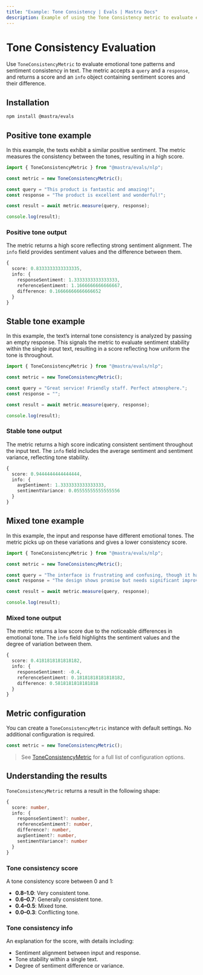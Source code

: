 ```yaml
---
title: "Example: Tone Consistency | Evals | Mastra Docs"
description: Example of using the Tone Consistency metric to evaluate emotional tone patterns and sentiment consistency in text.
---
```



# Tone Consistency Evaluation

<ScorerCallout />

Use `ToneConsistencyMetric` to evaluate emotional tone patterns and sentiment consistency in text. The metric accepts a `query` and a `response`, and returns a score and an `info` object containing sentiment scores and their difference.

## Installation

```bash copy
npm install @mastra/evals
```

## Positive tone example

In this example, the texts exhibit a similar positive sentiment. The metric measures the consistency between the tones, resulting in a high score.

```typescript filename="src/example-positive-tone.ts" showLineNumbers copy
import { ToneConsistencyMetric } from "@mastra/evals/nlp";

const metric = new ToneConsistencyMetric();

const query = "This product is fantastic and amazing!";
const response = "The product is excellent and wonderful!";

const result = await metric.measure(query, response);

console.log(result);
```

### Positive tone output

The metric returns a high score reflecting strong sentiment alignment. The `info` field provides sentiment values and the difference between them.

```typescript
{
  score: 0.8333333333333335,
  info: {
    responseSentiment: 1.3333333333333333,
    referenceSentiment: 1.1666666666666667,
    difference: 0.16666666666666652
  }
}
```

## Stable tone example

In this example, the text’s internal tone consistency is analyzed by passing an empty response. This signals the metric to evaluate sentiment stability within the single input text, resulting in a score reflecting how uniform the tone is throughout.

```typescript filename="src/example-stable-tone.ts" showLineNumbers copy
import { ToneConsistencyMetric } from "@mastra/evals/nlp";

const metric = new ToneConsistencyMetric();

const query = "Great service! Friendly staff. Perfect atmosphere.";
const response = "";

const result = await metric.measure(query, response);

console.log(result);
```

### Stable tone output

The metric returns a high score indicating consistent sentiment throughout the input text. The `info` field includes the average sentiment and sentiment variance, reflecting tone stability.

```typescript
{
  score: 0.9444444444444444,
  info: {
    avgSentiment: 1.3333333333333333,
    sentimentVariance: 0.05555555555555556
  }
}
```

## Mixed tone example

In this example, the input and response have different emotional tones. The metric picks up on these variations and gives a lower consistency score.

```typescript filename="src/example-mixed-tone.ts" showLineNumbers copy
import { ToneConsistencyMetric } from "@mastra/evals/nlp";

const metric = new ToneConsistencyMetric();

const query = "The interface is frustrating and confusing, though it has potential.";
const response = "The design shows promise but needs significant improvements to be usable.";

const result = await metric.measure(query, response);

console.log(result);
```

### Mixed tone output

The metric returns a low score due to the noticeable differences in emotional tone. The `info` field highlights the sentiment values and the degree of variation between them.

```typescript
{
  score: 0.4181818181818182,
  info: {
    responseSentiment: -0.4,
    referenceSentiment: 0.18181818181818182,
    difference: 0.5818181818181818
  }
}
```

## Metric configuration

You can create a `ToneConsistencyMetric` instance with default settings. No additional configuration is required.

```typescript
const metric = new ToneConsistencyMetric();
```

> See [ToneConsistencyMetric](/reference/evals/tone-consistency.mdx) for a full list of configuration options.


## Understanding the results

`ToneConsistencyMetric` returns a result in the following shape:

```typescript
{
  score: number,
  info: {
    responseSentiment?: number,
    referenceSentiment?: number,
    difference?: number,
    avgSentiment?: number,
    sentimentVariance?: number
  }
}
```
### Tone consistency score

A tone consistency score between 0 and 1:

- **0.8–1.0**: Very consistent tone.
- **0.6–0.7**: Generally consistent tone.
- **0.4–0.5**: Mixed tone.
- **0.0–0.3**: Conflicting tone.

### Tone consistency info

An explanation for the score, with details including:

- Sentiment alignment between input and response.
- Tone stability within a single text.
- Degree of sentiment difference or variance.

<GithubLink
  marginTop='mt-16'
  link="https://github.com/mastra-ai/mastra/blob/main/examples/basics/evals/tone-consistency"
/>

